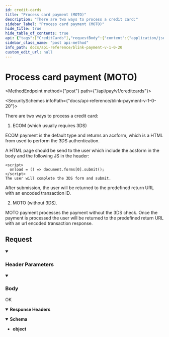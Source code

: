 ```yaml
---
id: credit-cards
title: "Process card payment (MOTO)"
description: "There are two ways to process a credit card:"
sidebar_label: "Process card payment (MOTO)"
hide_title: true
hide_table_of_contents: true
api: {"tags":["CreditCards"],"requestBody":{"content":{"application/json":{"schema":{"type":"object","x-examples":{"Example 1":{"payment_intent":"pi_1A2B3C4D5E6F7G","paymentToken":"ptok_1A2B3C4D5E6F7G","type":1,"customer_email":"john.doe@example.com","customer_name":"John Doe","transaction_unique":"trans_1A2B3C4D5E6F7G","merchant_data":"{\"order_id\": \"cc-12345678\"}","device_timezone":"-330","device_capabilities":"javascript","device_accept_language":"en-GB","device_screen_resolution":"1366x768x24","remote_address":"123.123.123.123"}},"properties":{"payment_intent":{"type":"string","description":"Payment intent token."},"paymentToken":{"type":"string","description":"Payment token generated from Create Payment Token request."},"type":{"type":"integer","description":"Type 1 is ECOM payment and type 2 is MOTO.  Default value is 1 i.e. ECOM."},"customer_email":{"type":"string","description":"Customer email. If not present, it will fetch value from Intent resource."},"customer_name":{"type":"string","description":"Customer name. If not present, it will fetch value from Intent resource."},"customer_address":{"type":"string","description":"User’s address details. If not present, it will fetch value from Intent resource.","x-stoplight":{"id":"m3ph497pflqxt"}},"customer_postcode":{"type":"string","description":"User’s postcode. If not present, it will fetch value from Intent resource.","x-stoplight":{"id":"1op1hnr1jm91a"}},"transaction_unique":{"type":"string","description":"Transaction unique."},"merchant_data":{"type":"object","description":"The merchant can add custom key value pairs in JSON format, for example:\n{\n  \"my_order_id\": 123,\n  \"fancy_note\": \"Order complete\",\n  \"card_discount\": false\n}","x-stoplight":{"id":"o2h548mdurwk2"}},"device_timezone":{"type":"string","description":"Device timezone value which can be fetched using javascript and assigned to the respective hosted input field. This value is required in 3DS."},"device_capabilities":{"type":"string","description":"Device capabilities which can be fetched using javascript and assigned to the respective hosted input field. This value is required in 3DS."},"device_accept_language":{"type":"string","description":"Device accept language which can be fetched using javascript and assigned to the respective hosted input field. This value is required in 3DS."},"device_screen_resolution":{"type":"string","description":"Device screen resolution which can be fetched using javascript and assigned to the respective hosted input field. This value is required in 3DS."},"remote_address":{"type":"string","description":"Remote address which can be fetched using javascript and assigned to the respective hosted input field. This value is required in 3DS."}},"required":["payment_intent","paymentToken","transaction_unique","merchant_data","device_timezone","device_capabilities","device_accept_language","device_screen_resolution","remote_address"]},"examples":{"Example 1":{"value":{"payment_intent":"pi_Swhc84aSLtUGppvPARX...","paymentToken":"eyJwYXltZW50VG9rZW4iOns...","type":1,"raw_amount":1.1,"customer_email":"random@email.com","customer_name":"A Smith","transaction_unique":"PHnRNzjUw...","device_timezone":"-330","device_capabilities":"javascript","device_accept_language":"en-GB","device_screen_resolution":"1366x768x24","remote_address":"123.123.123.123","merchant_data":{"my_order_id":"cc-12345678"}}}}}},"description":""},"parameters":[{"name":"Authorization","in":"header","schema":{"type":"string"},"example":"Bearer {{access_token}}","description":"Bearer eyJ0eXAiOiJKV1QiLCJhbG..."},{"schema":{"type":"string"},"in":"header","name":"Content-Type","description":"application/json"}],"responses":{"200":{"description":"OK","headers":{},"content":{"application/json":{"schema":{"type":"object"},"example":{"url":"https://api-demo-php.blinkpayment.co.uk/return?transaction_id=BL-QRUNPZKZMZ&status=captured&note=Success&merchant_data=%257B%2522order_id%2522%253A%2522cc-12345678%2522%257D"}}}}},"description":"There are two ways to process a credit card: \n\n1. ECOM (which usually requires 3DS)\n\nECOM payment is the default type and returns an acsform, which is a HTML from used to perform the 3DS authentication.\n\nA HTML page should be send to the user which include the acsform in the body and the following JS in the header:\n\n\n```\n<script>\n  onload = () => document.forms[0].submit();\n</script>\nThe user will complete the 3DS form and submit. \n```\n\nAfter submission, the user will be returned to the predefined return URL with an encoded transaction ID.\n\n\n2. MOTO (without 3DS).\n\nMOTO payment processes the payment without the 3DS check. Once the payment is processed the user will be returned to the predefined return URL with an url encoded transaction response.","operationId":"credit-cards","method":"post","path":"/api/pay/v1/creditcards","servers":[{"url":"https://secure.blinkpayment.co.uk"},{"url":"https://gateway2.blinkpayment.co.uk"}],"jsonRequestBodyExample":{"payment_intent":"string","paymentToken":"string","type":0,"customer_email":"string","customer_name":"string","customer_address":"string","customer_postcode":"string","transaction_unique":"string","merchant_data":{},"device_timezone":"string","device_capabilities":"string","device_accept_language":"string","device_screen_resolution":"string","remote_address":"string"},"info":{"title":"Blink Payment v1.0.20","description":"Blink Payment API Docs","version":"1.0.0","contact":{"name":"Blink Payment","email":"developers@blinkpayment.co.uk","url":"blinkpayment.co.uk"},"license":{"name":"MIT License","url":"https://opensource.org/licenses/MIT"}},"postman":{"name":"Process card payment (MOTO)","description":{"content":"There are two ways to process a credit card: \n\n1. ECOM (which usually requires 3DS)\n\nECOM payment is the default type and returns an acsform, which is a HTML from used to perform the 3DS authentication.\n\nA HTML page should be send to the user which include the acsform in the body and the following JS in the header:\n\n\n```\n<script>\n  onload = () => document.forms[0].submit();\n</script>\nThe user will complete the 3DS form and submit. \n```\n\nAfter submission, the user will be returned to the predefined return URL with an encoded transaction ID.\n\n\n2. MOTO (without 3DS).\n\nMOTO payment processes the payment without the 3DS check. Once the payment is processed the user will be returned to the predefined return URL with an url encoded transaction response.","type":"text/plain"},"url":{"path":["api","pay","v1","creditcards"],"host":["{{baseUrl}}"],"query":[],"variable":[]},"header":[{"key":"Content-Type","value":"application/json"},{"key":"Accept","value":"application/json"}],"method":"POST","body":{"mode":"raw","raw":"\"\"","options":{"raw":{"language":"json"}}}}}
sidebar_class_name: "post api-method"
info_path: docs/api-reference/blink-payment-v-1-0-20
custom_edit_url: null
---
```



<h1 className={"openapi__heading"}>Process card payment (MOTO)</h1>

<MethodEndpoint method={"post"} path={"/api/pay/v1/creditcards"}></MethodEndpoint>

<SecuritySchemes infoPath={"docs/api-reference/blink-payment-v-1-0-20"}></SecuritySchemes>



There are two ways to process a credit card: 

1. ECOM (which usually requires 3DS)

ECOM payment is the default type and returns an acsform, which is a HTML from used to perform the 3DS authentication.

A HTML page should be send to the user which include the acsform in the body and the following JS in the header:


```
<script>
  onload = () => document.forms[0].submit();
</script>
The user will complete the 3DS form and submit. 
```

After submission, the user will be returned to the predefined return URL with an encoded transaction ID.


2. MOTO (without 3DS).

MOTO payment processes the payment without the 3DS check. Once the payment is processed the user will be returned to the predefined return URL with an url encoded transaction response.

## Request

<details style={{"marginBottom":"1rem"}} className={"openapi-markdown__details"} data-collapsed={false} open={true}><summary style={{}}><h3 className={"openapi-markdown__details-summary-header-params"}>Header Parameters</h3></summary><div><ul><ParamsItem className={"paramsItem"} param={{"name":"Authorization","in":"header","schema":{"type":"string"},"example":"Bearer {{access_token}}","description":"Bearer eyJ0eXAiOiJKV1QiLCJhbG..."}}></ParamsItem><ParamsItem className={"paramsItem"} param={{"schema":{"type":"string"},"in":"header","name":"Content-Type","description":"application/json"}}></ParamsItem></ul></div></details><MimeTabs className={"openapi-tabs__mime"}><TabItem label={"application/json"} value={"application/json-schema"}><details style={{}} className={"openapi-markdown__details mime"} data-collapsed={false} open={true}><summary style={{}} className={"openapi-markdown__details-summary-mime"}><h3 className={"openapi-markdown__details-summary-header-body"}>Body</h3></summary><div style={{"textAlign":"left","marginLeft":"1rem"}}></div><ul style={{"marginLeft":"1rem"}}><SchemaItem collapsible={false} name={"payment_intent"} required={true} schemaName={"string"} qualifierMessage={undefined} schema={{"type":"string","description":"Payment intent token."}}></SchemaItem><SchemaItem collapsible={false} name={"paymentToken"} required={true} schemaName={"string"} qualifierMessage={undefined} schema={{"type":"string","description":"Payment token generated from Create Payment Token request."}}></SchemaItem><SchemaItem collapsible={false} name={"type"} required={false} schemaName={"integer"} qualifierMessage={undefined} schema={{"type":"integer","description":"Type 1 is ECOM payment and type 2 is MOTO.  Default value is 1 i.e. ECOM."}}></SchemaItem><SchemaItem collapsible={false} name={"customer_email"} required={false} schemaName={"string"} qualifierMessage={undefined} schema={{"type":"string","description":"Customer email. If not present, it will fetch value from Intent resource."}}></SchemaItem><SchemaItem collapsible={false} name={"customer_name"} required={false} schemaName={"string"} qualifierMessage={undefined} schema={{"type":"string","description":"Customer name. If not present, it will fetch value from Intent resource."}}></SchemaItem><SchemaItem collapsible={false} name={"customer_address"} required={false} schemaName={"string"} qualifierMessage={undefined} schema={{"type":"string","description":"User’s address details. If not present, it will fetch value from Intent resource.","x-stoplight":{"id":"m3ph497pflqxt"}}}></SchemaItem><SchemaItem collapsible={false} name={"customer_postcode"} required={false} schemaName={"string"} qualifierMessage={undefined} schema={{"type":"string","description":"User’s postcode. If not present, it will fetch value from Intent resource.","x-stoplight":{"id":"1op1hnr1jm91a"}}}></SchemaItem><SchemaItem collapsible={false} name={"transaction_unique"} required={true} schemaName={"string"} qualifierMessage={undefined} schema={{"type":"string","description":"Transaction unique."}}></SchemaItem><SchemaItem collapsible={false} name={"merchant_data"} required={true} schemaName={"object"} qualifierMessage={undefined} schema={{"type":"object","description":"The merchant can add custom key value pairs in JSON format, for example:\n{\n  \"my_order_id\": 123,\n  \"fancy_note\": \"Order complete\",\n  \"card_discount\": false\n}","x-stoplight":{"id":"o2h548mdurwk2"}}}></SchemaItem><SchemaItem collapsible={false} name={"device_timezone"} required={true} schemaName={"string"} qualifierMessage={undefined} schema={{"type":"string","description":"Device timezone value which can be fetched using javascript and assigned to the respective hosted input field. This value is required in 3DS."}}></SchemaItem><SchemaItem collapsible={false} name={"device_capabilities"} required={true} schemaName={"string"} qualifierMessage={undefined} schema={{"type":"string","description":"Device capabilities which can be fetched using javascript and assigned to the respective hosted input field. This value is required in 3DS."}}></SchemaItem><SchemaItem collapsible={false} name={"device_accept_language"} required={true} schemaName={"string"} qualifierMessage={undefined} schema={{"type":"string","description":"Device accept language which can be fetched using javascript and assigned to the respective hosted input field. This value is required in 3DS."}}></SchemaItem><SchemaItem collapsible={false} name={"device_screen_resolution"} required={true} schemaName={"string"} qualifierMessage={undefined} schema={{"type":"string","description":"Device screen resolution which can be fetched using javascript and assigned to the respective hosted input field. This value is required in 3DS."}}></SchemaItem><SchemaItem collapsible={false} name={"remote_address"} required={true} schemaName={"string"} qualifierMessage={undefined} schema={{"type":"string","description":"Remote address which can be fetched using javascript and assigned to the respective hosted input field. This value is required in 3DS."}}></SchemaItem></ul></details></TabItem></MimeTabs><div><div><ApiTabs><TabItem label={"200"} value={"200"}><div>

OK

</div><details style={{"textAlign":"left","marginBottom":"1rem"}} className={"openapi-markdown__details"} data-collaposed={true} open={false}><summary style={{}}><strong>Response Headers</strong></summary><ul style={{"marginLeft":"1rem"}}></ul></details><div><MimeTabs className={"openapi-tabs__mime"} schemaType={"response"}><TabItem label={"application/json"} value={"application/json"}><SchemaTabs className={"openapi-tabs__schema"}><TabItem label={"Schema"} value={"Schema"}><details style={{}} className={"openapi-markdown__details response"} data-collapsed={false} open={true}><summary style={{}} className={"openapi-markdown__details-summary-response"}><strong>Schema</strong></summary><div style={{"textAlign":"left","marginLeft":"1rem"}}></div><ul style={{"marginLeft":"1rem"}}><li><div><strong>object</strong></div></li></ul></details></TabItem><TabItem label={"Example (from schema)"} value={"Example (from schema)"}><ResponseSamples responseExample={"{}"} language={"json"}></ResponseSamples></TabItem><TabItem label={"Example"} value={"Example"}><ResponseSamples responseExample={"{\n  \"url\": \"https://api-demo-php.blinkpayment.co.uk/return?transaction_id=BL-QRUNPZKZMZ&status=captured&note=Success&merchant_data=%257B%2522order_id%2522%253A%2522cc-12345678%2522%257D\"\n}"} language={"json"}></ResponseSamples></TabItem></SchemaTabs></TabItem></MimeTabs></div></TabItem></ApiTabs></div></div>
      